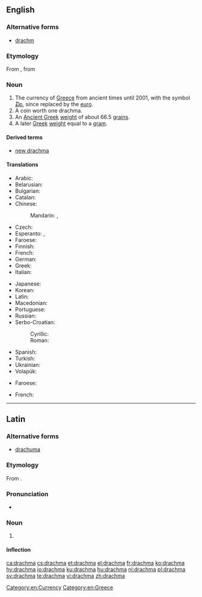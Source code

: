 ==English==
{{wikipedia|Greek drachma}}

===Alternative forms===
* [[drachm]]

===Etymology===
From {{etyl|grc|en}} {{term|δραχμή||a drachma|lang=grc}}, from {{term|δράσσομαι||to grasp, seize|lang=grc}}

===Noun===
{{en-noun|s|drachmae|drachmai}}

# The currency of [[Greece]] from ancient times until 2001, with the symbol [[₯]], since replaced by the [[euro]].
# A coin worth one drachma.
# An [[Ancient Greek]] [[weight]] of about 66.5 [[grain]]s.
# A later [[Greek]] [[weight]] equal to a [[gram]].

====Derived terms====
* [[new drachma]]

====Translations====
{{trans-top|former currency of Greece}}
* Arabic: {{t|ar|دِرَاخْمَا|f}}
* Belarusian: {{t|be|драхма|f|tr=dráxma|sc=Cyrl}}
* Bulgarian: {{t|bg|драхма|f|tr=dráhma|sc=Cyrl}}
* Catalan: {{t+|ca|dracma|f}}
* Chinese:
*: Mandarin: {{t|cmn|德拉克馬|sc=Hani}}, {{t+|cmn|德拉克马|tr=délākèmǎ|sc=Hani}}
* Czech: {{t+|cs|drachma|f}}
* Esperanto: {{t|eo|draĥmo}}, {{t|eo|drakmo}}
* Faroese: {{t|fo|drakma|f}}
* Finnish: {{t+|fi|drakma}}
* French: {{t+|fr|drachme|f}}
* German: {{t+|de|Drachme|f}}
* Greek: {{t+|el|δραχμή|f}}
* Italian: {{t+|it|dracma|f}}
{{trans-mid}}
* Japanese: {{t|ja|ドラクマ|tr=dorakuma|sc=Jpan}}
* Korean: {{t|ko|드라크마|sc=Kore}}
* Latin: {{t|la|drachma|f}}
* Macedonian: {{t|mk|драхма|f|tr=dráhma}}
* Portuguese: {{t+|pt|dracma|f}}
* Russian: {{t+|ru|дра́хма|f}}
* Serbo-Croatian:
*: Cyrillic: {{t|sh|драхма|f}}
*: Roman: {{t+|sh|drahma|f}}
* Spanish: {{t+|es|dracma|f}}
* Turkish: {{t+|tr|drahmi}}
* Ukrainian: {{t+|uk|драхма|f|tr=dráxma|sc=Cyrl}}
* Volapük: {{t+|vo|dragmad}}
{{trans-bottom}}

{{trans-top|a coin worth one drachma}}
* Faroese: {{t|fo|drakma|f}}
{{trans-mid}}
* French: {{t+|fr|drachme|f}}
{{trans-bottom}}

[[Category:en:Currency]]
[[Category:en:Greece]]

----

==Latin==

===Alternative forms===
* [[drachuma]]

===Etymology===
From {{etyl|grc|la}} {{term|δραχμή|lang=grc}}.

===Pronunciation===
* {{la-pronunc|drachma}}

===Noun===
{{la-noun|drachma||drachmae|f|first}}

# {{l|en|drachma}} {{gloss|Ancient Greek coin, one hundredth of a {{l|la|mina}}}}

====Inflection====
{{la-decl-1st|drachm}}

[[ca:drachma]]
[[cs:drachma]]
[[et:drachma]]
[[el:drachma]]
[[fr:drachma]]
[[ko:drachma]]
[[hy:drachma]]
[[io:drachma]]
[[ku:drachma]]
[[hu:drachma]]
[[nl:drachma]]
[[pl:drachma]]
[[sv:drachma]]
[[te:drachma]]
[[vi:drachma]]
[[zh:drachma]]